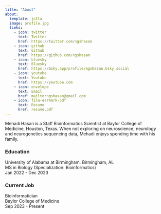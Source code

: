 ```yaml
---
title: "About"
about:
  template: jolla
  image: profile.jpg
  links:
    - icon: twitter
      text: Twitter
      href: https://twitter.com/ngshasan
    - icon: github
      text: Github
      href: https://github.com/ngshasan
    - icon: bluesky
      text: Bluesky
      href: https://bsky.app/profile/ngshasan.bsky.social
    - icon: youtube
      text: Youtube
      href: https://youtube.com 
    - icon: envelope
      text: Email
      href: mailto:ngshasan@gmail.com
    - icon: file-earmark-pdf
      text: Resume
      href: resume.pdf
---
```

Mehadi Hasan is a Staff Bioinformatics Scientist at Baylor College of Medicine, Houston, Texas. When not exploring on neuroscience, neurology and neurogenetics sequencing data, Mehadi enjoys spending time with his family.

### Education
University of Alabama at Birmingham, Birmingham, AL<br>
MS in Biology (Specialization: Bioinformatics)<br>
Jan 2022 - Dec 2023

### Current Job
Bioinformatician<br>
Baylor College of Medicine<br>
Sep 2023 - Present
